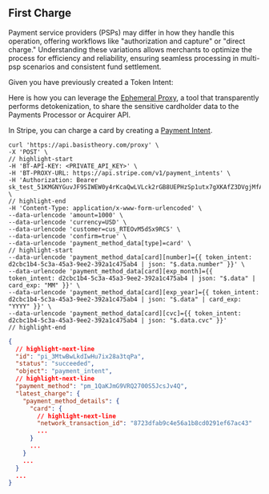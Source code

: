 
## First Charge

Payment service providers (PSPs) may differ in how they handle this operation, offering workflows like "authorization and capture" or "direct charge." Understanding these variations allows merchants to optimize the process for efficiency and reliability, ensuring seamless processing in multi-psp scenarios and consistent fund settlement.

Given you have previously created a Token Intent:

<TokenIntentSample />

Here is how you can leverage the [Ephemeral Proxy](/docs/api/proxies/ephemeral-proxy), a tool that transparently performs detokenization, to share the sensitive cardholder data to the Payments Processor or Acquirer API.

<Tabs className="bt-tabs" queryString="processor">
  <TabItem value="stripe" label="Stripe">

In Stripe, you can charge a card by creating a [Payment Intent](https://docs.stripe.com/payments/payment-intents).

```shell showLineNumbers title="Create a Payment Intent"
curl 'https://api.basistheory.com/proxy' \
-X 'POST' \
// highlight-start
-H 'BT-API-KEY: <PRIVATE_API_KEY>' \
-H 'BT-PROXY-URL: https://api.stripe.com/v1/payment_intents' \
-H 'Authorization: Bearer sk_test_51KMGNYGuvJF9SIWEW0y4rKcaQwLVLck2rGB8UEPHzSp1utx7gXKAfZ3DVgjMfAuvBIT42pQhg0sIx2PepEJkXv9g00yIrUwhI4' \
// highlight-end
-H 'Content-Type: application/x-www-form-urlencoded' \
--data-urlencode 'amount=1000' \
--data-urlencode 'currency=USD' \
--data-urlencode 'customer=cus_RTEOvM5dSx9RCS' \
--data-urlencode 'confirm=true' \
--data-urlencode 'payment_method_data[type]=card' \
// highlight-start
--data-urlencode 'payment_method_data[card][number]={{ token_intent: d2cbc1b4-5c3a-45a3-9ee2-392a1c475ab4 | json: "$.data.number" }}' \
--data-urlencode 'payment_method_data[card][exp_month]={{ token_intent: d2cbc1b4-5c3a-45a3-9ee2-392a1c475ab4 | json: "$.data" |  card_exp: "MM" }}' \
--data-urlencode 'payment_method_data[card][exp_year]={{ token_intent: d2cbc1b4-5c3a-45a3-9ee2-392a1c475ab4 | json: "$.data" | card_exp: "YYYY" }}' \
--data-urlencode 'payment_method_data[card][cvc]={{ token_intent: d2cbc1b4-5c3a-45a3-9ee2-392a1c475ab4 | json: "$.data.cvc" }}'
// highlight-end
```

```json showLineNumbers title="Payment Intent Response"
{
  // highlight-next-line
  "id": "pi_3MtwBwLkdIwHu7ix28a3tqPa",
  "status": "succeeded",
  "object": "payment_intent",
  // highlight-next-line
  "payment_method": "pm_1QaKJmG9VRQ2700S5JcsJv4Q",
  "latest_charge": {
    "payment_method_details": {
      "card": {
        // highlight-next-line
        "network_transaction_id": "8723dfab9c4e56a1b8cd0291ef67ac43"
        ...
      }
      ...
    }
    ...
  }
  ...
}
```
  </TabItem>
</Tabs>
